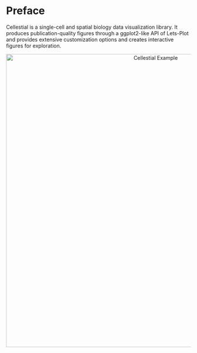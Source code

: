 # Preface {.unnumbered}

Cellestial is a single-cell and spatial biology data visualization library.
It produces publication-quality figures through a ggplot2-like API of Lets-Plot and provides extensive customization options and creates interactive figures for exploration.



<!-- <p align="center">
    <img src="https://github.com/datavil/cellestial/blob/master/assets/cellestial_logo.png?raw=true" alt="Cellestial Logo" width="250">
</p> -->

<p align="center">
    <img src="https://github.com/datavil/cellestial/blob/master/assets/overall.png?raw=true" alt="Cellestial Example" width="800">
</p>
